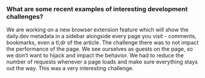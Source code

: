 ### What are some recent examples of interesting development challenges?

We are working on a new browser extension feature which will show the daily.dev
metadata in a sidebar alongside every page you visit - comments, bookmarks, even
a tl;dr of the article. The challenge there was to not impact the performance of
the page. We see ourselves as guests on the page, so we don’t want to hijack and
impact the behavior. We had to reduce the number of requests whenever a page
loads and make sure everything stays out the way. This was a very interesting
challenge.
